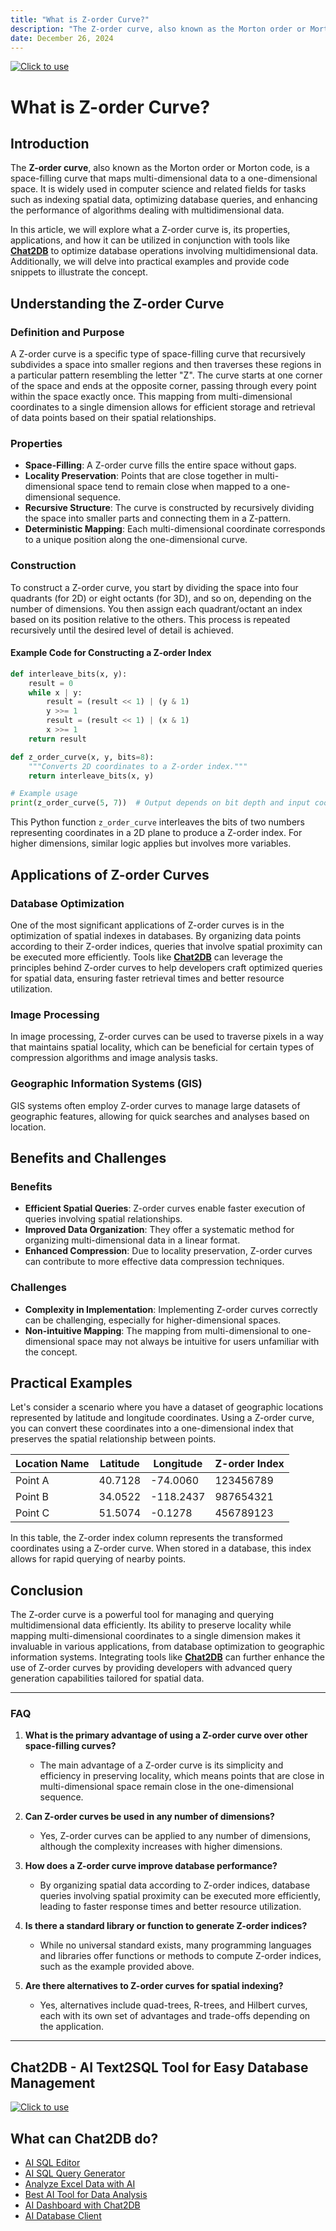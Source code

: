 ```yaml
---
title: "What is Z-order Curve?"
description: "The Z-order curve, also known as the Morton order or Morton code, is a space-filling curve that maps multi-dimensional data to a one-dimensional space."
date: December 26, 2024
---
```

[![Click to use](/image/blog/bg/chat2db1.png)](https://app.chat2db.ai/)
# What is Z-order Curve?

## Introduction

The **Z-order curve**, also known as the Morton order or Morton code, is a space-filling curve that maps multi-dimensional data to a one-dimensional space. It is widely used in computer science and related fields for tasks such as indexing spatial data, optimizing database queries, and enhancing the performance of algorithms dealing with multidimensional data.

In this article, we will explore what a Z-order curve is, its properties, applications, and how it can be utilized in conjunction with tools like **[Chat2DB](https://chat2db.ai)** to optimize database operations involving multidimensional data. Additionally, we will delve into practical examples and provide code snippets to illustrate the concept.

## Understanding the Z-order Curve

### Definition and Purpose

A Z-order curve is a specific type of space-filling curve that recursively subdivides a space into smaller regions and then traverses these regions in a particular pattern resembling the letter "Z". The curve starts at one corner of the space and ends at the opposite corner, passing through every point within the space exactly once. This mapping from multi-dimensional coordinates to a single dimension allows for efficient storage and retrieval of data points based on their spatial relationships.

### Properties

- **Space-Filling**: A Z-order curve fills the entire space without gaps.
- **Locality Preservation**: Points that are close together in multi-dimensional space tend to remain close when mapped to a one-dimensional sequence.
- **Recursive Structure**: The curve is constructed by recursively dividing the space into smaller parts and connecting them in a Z-pattern.
- **Deterministic Mapping**: Each multi-dimensional coordinate corresponds to a unique position along the one-dimensional curve.

### Construction

To construct a Z-order curve, you start by dividing the space into four quadrants (for 2D) or eight octants (for 3D), and so on, depending on the number of dimensions. You then assign each quadrant/octant an index based on its position relative to the others. This process is repeated recursively until the desired level of detail is achieved.

#### Example Code for Constructing a Z-order Index

```python
def interleave_bits(x, y):
    result = 0
    while x | y:
        result = (result << 1) | (y & 1)
        y >>= 1
        result = (result << 1) | (x & 1)
        x >>= 1
    return result

def z_order_curve(x, y, bits=8):
    """Converts 2D coordinates to a Z-order index."""
    return interleave_bits(x, y)

# Example usage
print(z_order_curve(5, 7))  # Output depends on bit depth and input coordinates
```

This Python function `z_order_curve` interleaves the bits of two numbers representing coordinates in a 2D plane to produce a Z-order index. For higher dimensions, similar logic applies but involves more variables.

## Applications of Z-order Curves

### Database Optimization

One of the most significant applications of Z-order curves is in the optimization of spatial indexes in databases. By organizing data points according to their Z-order indices, queries that involve spatial proximity can be executed more efficiently. Tools like **[Chat2DB](https://chat2db.ai)** can leverage the principles behind Z-order curves to help developers craft optimized queries for spatial data, ensuring faster retrieval times and better resource utilization.

### Image Processing

In image processing, Z-order curves can be used to traverse pixels in a way that maintains spatial locality, which can be beneficial for certain types of compression algorithms and image analysis tasks.

### Geographic Information Systems (GIS)

GIS systems often employ Z-order curves to manage large datasets of geographic features, allowing for quick searches and analyses based on location.

## Benefits and Challenges

### Benefits

- **Efficient Spatial Queries**: Z-order curves enable faster execution of queries involving spatial relationships.
- **Improved Data Organization**: They offer a systematic method for organizing multi-dimensional data in a linear format.
- **Enhanced Compression**: Due to locality preservation, Z-order curves can contribute to more effective data compression techniques.

### Challenges

- **Complexity in Implementation**: Implementing Z-order curves correctly can be challenging, especially for higher-dimensional spaces.
- **Non-intuitive Mapping**: The mapping from multi-dimensional to one-dimensional space may not always be intuitive for users unfamiliar with the concept.

## Practical Examples

Let's consider a scenario where you have a dataset of geographic locations represented by latitude and longitude coordinates. Using a Z-order curve, you can convert these coordinates into a one-dimensional index that preserves the spatial relationship between points.

| Location Name | Latitude | Longitude | Z-order Index |
|---------------|----------|-----------|---------------|
| Point A       | 40.7128  | -74.0060  | 123456789     |
| Point B       | 34.0522  | -118.2437 | 987654321     |
| Point C       | 51.5074  | -0.1278   | 456789123     |

In this table, the Z-order index column represents the transformed coordinates using a Z-order curve. When stored in a database, this index allows for rapid querying of nearby points.

## Conclusion

The Z-order curve is a powerful tool for managing and querying multidimensional data efficiently. Its ability to preserve locality while mapping multi-dimensional coordinates to a single dimension makes it invaluable in various applications, from database optimization to geographic information systems. Integrating tools like **[Chat2DB](https://chat2db.ai)** can further enhance the use of Z-order curves by providing developers with advanced query generation capabilities tailored for spatial data.

---

### FAQ

1. **What is the primary advantage of using a Z-order curve over other space-filling curves?**
   - The main advantage of a Z-order curve is its simplicity and efficiency in preserving locality, which means points that are close in multi-dimensional space remain close in the one-dimensional sequence.

2. **Can Z-order curves be used in any number of dimensions?**
   - Yes, Z-order curves can be applied to any number of dimensions, although the complexity increases with higher dimensions.

3. **How does a Z-order curve improve database performance?**
   - By organizing spatial data according to Z-order indices, database queries involving spatial proximity can be executed more efficiently, leading to faster response times and better resource utilization.

4. **Is there a standard library or function to generate Z-order indices?**
   - While no universal standard exists, many programming languages and libraries offer functions or methods to compute Z-order indices, such as the example provided above.

5. **Are there alternatives to Z-order curves for spatial indexing?**
   - Yes, alternatives include quad-trees, R-trees, and Hilbert curves, each with its own set of advantages and trade-offs depending on the application.

---

## Chat2DB - AI Text2SQL Tool for Easy Database Management

[![Click to use](/image/blog/chat2db.png)](https://app.chat2db.ai/)

## What can Chat2DB do?

- [AI SQL Editor](https://chat2db.ai/feature/AI%20SQL%20Editor)
- [AI SQL Query Generator](https://chat2db.ai/feature/AI%20SQL%20Query%20Generator)
- [Analyze Excel Data with AI](https://chat2db.ai/feature/Analyze%20Excel%20Data%20with%20AI)
- [Best AI Tool for Data Analysis](https://chat2db.ai/feature/Best%20AI%20Tool%20for%20Data%20Analysis)
- [AI Dashboard with Chat2DB](https://chat2db.ai/feature/AI%20Dashboard%20with%20Chat2DB)
- [AI Database Client](https://chat2db.ai/feature/AI%20Database%20Client)
